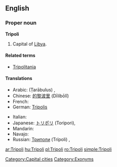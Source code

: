 ==English==

===Proper noun===
'''Tripoli'''

# Capital of [[Libya]].

====Related terms====
* [[Tripolitania]]

====Translations====
{{trans-top|capital of Libya}}
* Arabic: {{Arab|[[طرابلس]]}} (Ṭarābulus) {{m}},  {{t|ar|طرابلس|m|tr=Taraabulus|sc=Arab}}
* Chinese: [[的黎波里]] (Dīlíbōlǐ)
* French: {{t-|fr|Tripoli}}
* German: [[Tripolis]]
{{trans-mid}}
* Italian: {{t-|it|Tripoli|f}}
* Japanese: [[トリポリ]] (Toripori),  {{t|ja|トリポリ|tr=Toripori|sc=Jpan}}
* Mandarin: {{t|zh|的黎波里|tr=Dīlíbōlǐ|sc=Hani}}
* Navajo: {{tø|nv|Twípoli}}
* Russian: [[Триполи]] (Trípoli) {{m}} {{indeclinable}},  {{t|ru|Триполи|m|tr=Trípoli|sc=Cyrl}}
{{trans-bottom}}

[[Category:Capital cities]]
[[Category:Exonyms]]

[[ar:Tripoli]]
[[hu:Tripoli]]
[[pl:Tripoli]]
[[ro:Tripoli]]
[[simple:Tripoli]]